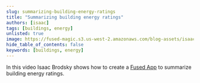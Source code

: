 ```yaml
---
slug: summarizing-building-energy-ratings
title: "Summarizing building energy ratings"
authors: [isaac]
tags: [buildings, energy]
unlisted: true
image: https://fused-magic.s3.us-west-2.amazonaws.com/blog-assets/isaac_app_buildings.png
hide_table_of_contents: false
keywords: [buildings, energy]
---
```


In this video Isaac Brodsky shows how to create a [Fused App](/workbench/app-builder/) to summarize building energy ratings.


<ReactPlayer className="video__player" playing={true} muted={true} controls height="100%" url="https://youtu.be/crakOM4Pytg" width="100%" />
